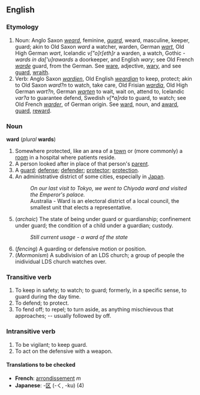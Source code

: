 ==English==
===Etymology===
#Noun: Anglo Saxon ''[[weard]]'', feminine, ''[[guard]]'', weard, masculine, keeper, guard; akin to Old Saxon ''ward'' a watcher, warden, German ''[[wart]]'', Old High German ''wart'', Icelandic ''v["o]r[eth]r'' a warden, a watch, Gothic ''-wards in da['u]rawards'' a doorkeeper, and English ''wary''; see Old French ''[[warde]]'' guard, from the German.  See [[ware]], adjective, [[wary]], and see [[guard]], [[wraith]].
#Verb: Anglo Saxon ''[[wardien]]'', Old English ''[[weardian]]'' to keep, protect; akin to Old Saxon ''ward?n'' to watch, take care, Old Frisian ''[[wardia]]'', Old High German ''wart?n'', German ''[[warten]]'' to wait, wait on, attend to, Icelandic ''var?a'' to guarantee defend, Swedish ''v[*a]rda'' to guard, to watch; see Old French ''[[warder]]'', of German origin. See [[ward]], noun, and [[award]], [[guard]], [[reward]].

===Noun===
'''ward''' (''plural'' '''wards''')

# Somewhere protected, like an area of a [[town]] or (more commonly) a [[room]] in a hospital where patients reside.
# A person looked after in place of that person's [[parent]].
# A [[guard]]; [[defense]]; [[defender]]; [[protector]]; [[protection]].
# An administrative district of some cities, especially in [[Japan]].
#:''On our last visit to Tokyo, we went to Chiyoda ward and visited the Emperor's palace.''
#:Australia - Ward is an electoral district of a local council, the smallest unit that elects a representative.
#(''archaic'') The state of being under guard or guardianship; confinement under guard; the condition of a child under a guardian; custody.
#:''Still current usage - a ward of the state''
#(''fencing'') A guarding or defensive motion or position.
#(''Mormonism'') A subdivision of an LDS church; a group of people the inidividual LDS church watches over.

===Transitive verb===
{{en-infl-reg-consonant|ward||}}

#To keep in safety; to watch; to guard; formerly, in a specific sense, to guard during the day time.
#To defend; to protect.
#To fend off; to repel; to turn aside, as anything mischievous that approaches; -- usually followed by off.

===Intransitive verb===
{{en-infl-reg-consonant|ward||}}

#To be vigilant; to keep guard.
#To act on the defensive with a weapon.

====Translations to be checked====
{{checktrans}}
*'''French''': [[arrondissement]] ''m''<!--district of a city-->
*'''Japanese''': -[[区]] (-く, -ku) (4)